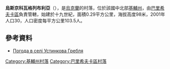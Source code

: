 {{coord|50|17|20|N|31|17|50|E|scale:30000|display=title}}

'''烏斯京科瓦格列布利亞'''（{{lang-uk|Устинкова Гребля}}），是[[烏克蘭|烏克蘭]]的村落，位於該國中北部[[基輔州|基輔州]]，由[[巴里希夫卡區|巴里希夫卡區]]負責管轄，始建於十九世紀，面積0.29平方公里，海拔高度98米，2001年人口30，人口密度每平方公里103.5人。

==參考資料==
* [http://weather.in.ua/ua/kievskaja/26980 Погода в селі Устинкова Гребля] {{Wayback|url=http://weather.in.ua/ua/kievskaja/26980 |date=20170615185409 }}

{{DEFAULTSORT:Устинкова Гребля}}
[[Category:基輔州村落|Category:基輔州村落]]
[[Category:巴里希夫卡區村落|Category:巴里希夫卡區村落]]


{{Kiev-geo-stub}}